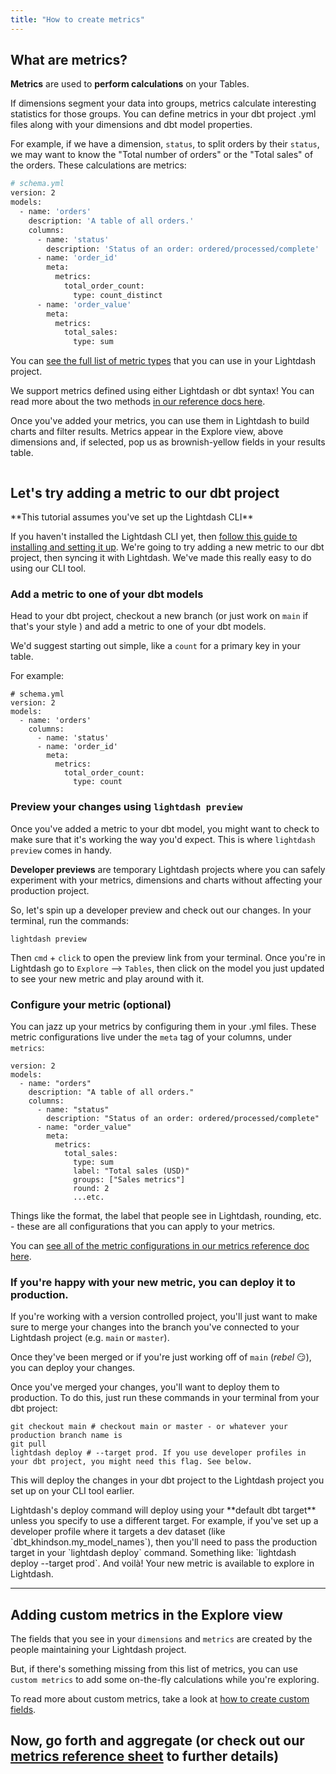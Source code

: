 ```yaml
---
title: "How to create metrics"
---
```


## What are metrics?[](#what-are-metrics "Direct link to What are metrics?")

**Metrics** are used to **perform calculations** on your Tables.

If dimensions segment your data into groups, metrics calculate interesting statistics for those groups. You can define metrics in your dbt project .yml files along with your dimensions and dbt model properties.

For example, if we have a dimension, `status`, to split orders by their `status`, we may want to know the "Total number of orders" or the "Total sales" of the orders. These calculations are metrics:

```bash
# schema.yml
version: 2
models:
  - name: 'orders'
    description: 'A table of all orders.'
    columns:
      - name: 'status'
        description: 'Status of an order: ordered/processed/complete'
      - name: 'order_id'
        meta:
          metrics:
            total_order_count:
              type: count_distinct
      - name: 'order_value'
        meta:
          metrics:
            total_sales:
              type: sum

```

You can [see the full list of metric types](/references/metrics#metric-types) that you can use in your Lightdash project.

We support metrics defined using either Lightdash or dbt syntax! You can read more about the two methods [in our reference docs here](/references/metrics#adding-metrics-to-your-project).

Once you've added your metrics, you can use them in Lightdash to build charts and filter results. Metrics appear in the Explore view, above dimensions and, if selected, pop us as brownish-yellow fields in your results table.

<Frame>
  <img src="/images/guides/metrics-explore-view-ad313b7e515ef1dbd6898a95198f7106.jpg" alt=""/>
</Frame>



## Let's try adding a metric to our dbt project[](#lets-try-adding-a-metric-to-our-dbt-project "Direct link to Let's try adding a metric to our dbt project")


<Info>
**This tutorial assumes you've set up the Lightdash CLI**

If you haven't installed the Lightdash CLI yet, then [follow this guide to installing and setting it up](/guides/cli/how-to-install-the-lightdash-cli).
</Info>
We're going to try adding a new metric to our dbt project, then syncing it with Lightdash. We've made this really easy to do using our CLI tool.

### Add a metric to one of your dbt models[](#add-a-metric-to-one-of-your-dbt-models "Direct link to Add a metric to one of your dbt models")

Head to your dbt project, checkout a new branch (or just work on `main` if that's your style ) and add a metric to one of your dbt models.

We'd suggest starting out simple, like a `count` for a primary key in your table.

For example:

```
# schema.yml
version: 2
models:
  - name: 'orders'
    columns:
      - name: 'status'
      - name: 'order_id'
        meta:
          metrics:
            total_order_count:
              type: count

```

### Preview your changes using `lightdash preview`[](#preview-your-changes-using-lightdash-preview "Direct link to preview-your-changes-using-lightdash-preview")

Once you've added a metric to your dbt model, you might want to check to make sure that it's working the way you'd expect. This is where `lightdash preview` comes in handy.

**Developer previews** are temporary Lightdash projects where you can safely experiment with your metrics, dimensions and charts without affecting your production project.

So, let's spin up a developer preview and check out our changes. In your terminal, run the commands:

```
lightdash preview

```

Then `cmd` \+ `click` to open the preview link from your terminal. Once you're in Lightdash go to `Explore` \--> `Tables`, then click on the model you just updated to see your new metric and play around with it.

### Configure your metric (optional)[](#configure-your-metric-optional "Direct link to Configure your metric (optional)")

You can jazz up your metrics by configuring them in your .yml files. These metric configurations live under the `meta` tag of your columns, under `metrics`:

```
version: 2
models:
  - name: "orders"
    description: "A table of all orders."
    columns:
      - name: "status"
        description: "Status of an order: ordered/processed/complete"
      - name: "order_value"
        meta:
          metrics:
            total_sales:
              type: sum
              label: "Total sales (USD)"
              groups: ["Sales metrics"]
              round: 2
              ...etc.

```

Things like the format, the label that people see in Lightdash, rounding, etc. - these are all configurations that you can apply to your metrics.

You can [see all of the metric configurations in our metrics reference doc here](/references/metrics#metric-configuration).

### If you're happy with your new metric, you can deploy it to production.[](#if-youre-happy-with-your-new-metric-you-can-deploy-it-to-production "Direct link to If you're happy with your new metric, you can deploy it to production.")

If you're working with a version controlled project, you'll just want to make sure to merge your changes into the branch you've connected to your Lightdash project (e.g. `main` or `master`).

Once they've been merged or if you're just working off of `main` (_rebel_ 😏), you can deploy your changes.

Once you've merged your changes, you'll want to deploy them to production. To do this, just run these commands in your terminal from your dbt project:

```
git checkout main # checkout main or master - or whatever your production branch name is
git pull
lightdash deploy # --target prod. If you use developer profiles in your dbt project, you might need this flag. See below.

```

This will deploy the changes in your dbt project to the Lightdash project you set up on your CLI tool earlier.


<Note>
Lightdash's deploy command will deploy using your **default dbt target** unless you specify to use a different target. For example, if you've set up a developer profile where it targets a dev dataset (like `dbt_khindson.my_model_names`), then you'll need to pass the production target in your `lightdash deploy` command. Something like: `lightdash deploy --target prod`.
</Note>
And voilà! Your new metric is available to explore in Lightdash.

---

## Adding custom metrics in the Explore view[](#adding-custom-metrics-in-the-explore-view "Direct link to Adding custom metrics in the Explore view")

The fields that you see in your `dimensions` and `metrics` are created by the people maintaining your Lightdash project.

But, if there's something missing from this list of metrics, you can use `custom metrics` to add some on-the-fly calculations while you're exploring.

To read more about custom metrics, take a look at [how to create custom fields](/references/custom-fields).

## Now, go forth and aggregate (or check out our [metrics reference sheet](/references/metrics) to further details)[](#now-go-forth-and-aggregate-or-check-out-our-metrics-reference-sheet-to-further-details "Direct link to now-go-forth-and-aggregate-or-check-out-our-metrics-reference-sheet-to-further-details")

